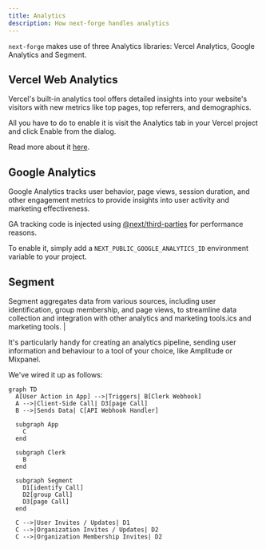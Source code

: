 ```yaml
---
title: Analytics
description: How next-forge handles analytics
---
```


`next-forge` makes use of three Analytics libraries: Vercel Analytics, Google Analytics and Segment.

## Vercel Web Analytics

Vercel's built-in analytics tool offers detailed insights into your website's visitors with new metrics like top pages, top referrers, and demographics.

All you have to do to enable it is visit the Analytics tab in your Vercel project and click Enable from the dialog.

Read more about it [here](https://vercel.com/docs/analytics/quickstart).

## Google Analytics

Google Analytics tracks user behavior, page views, session duration, and other engagement metrics to provide insights into user activity and marketing effectiveness.

GA tracking code is injected using [@next/third-parties](https://nextjs.org/docs/app/building-your-application/optimizing/third-party-libraries#google-analytics) for performance reasons.

To enable it, simply add a `NEXT_PUBLIC_GOOGLE_ANALYTICS_ID` environment variable to your project.

## Segment

Segment aggregates data from various sources, including user identification, group membership, and page views, to streamline data collection and integration with other analytics and marketing tools.ics and marketing tools. |

It's particularly handy for creating an analytics pipeline, sending user information and behaviour to a tool of your choice, like Amplitude or Mixpanel.

We've wired it up as follows:

```mermaid
graph TD
  A[User Action in App] -->|Triggers| B[Clerk Webhook]
  A -->|Client-Side Call| D3[page Call]
  B -->|Sends Data| C[API Webhook Handler]

  subgraph App
    C
  end

  subgraph Clerk
    B
  end

  subgraph Segment
    D1[identify Call]
    D2[group Call]
    D3[page Call]
  end

  C -->|User Invites / Updates| D1
  C -->|Organization Invites / Updates| D2
  C -->|Organization Membership Invites| D2
```
